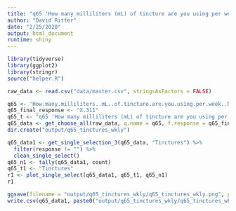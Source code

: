```yaml
---
title: "q65 'How many milliliters (mL) of tincture are you using per week? Note (30mL) = 1oz"
author: "David Ritter"
date: "2/25/2020"
output: html_document
runtime: shiny
---
```


```r
library(tidyverse)
library(ggplot2)
library(stringr)
source("helper.R")
```

```r
raw_data <- read.csv("data/master.csv", stringsAsFactors = FALSE)
```

```r
q65 <- 'How.many.milliliters..mL..of.tincture.are.you.using.per.week..Note..30mL...1oz'
q65_final_response <- "X.311"
q65_t <- "q65 'How many milliliters (mL) of tincture are you using per week? Note (30mL) = 1oz"
q65_data <- get_choose_all(raw_data, q.name = q65, f.response = q65_final_response)
dir.create("output/q65_tinctures_wkly")
```

```r
q65_data1 <- get_single_selection_3(q65_data, "Tinctures") %>%
  filter(response != "") %>%
  clean_single_select()
q65_n1 <- tally(q65_data1, count)
q65_t1 <- "Tinctures"
r1 <- plot_single_select(q65_data1, q65_t1, q65_n1)
r1
```

```r
ggsave(filename = "output/q65_tinctures_wkly/q65_tinctures_wkly.png", plot = r1, device = 'png')
write.csv(q65_data1, paste0("output/q65_tinctures_wkly/q65_tinctures_wkly_", q65_n1, ".csv"), row.names = FALSE)
```

